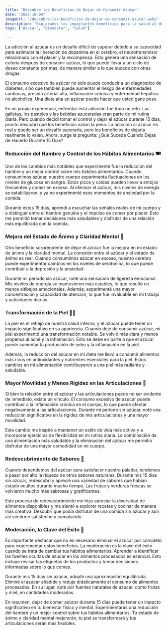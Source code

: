 ```yaml
---
title: "Descubre los Beneficios de Dejar de Consumir Azucar"
date: "2023-10-04"
imageUrl: "/descubre-los-beneficios-de-dejar-de-consumir-azucar.webp"
description: "Exploramos los impactantes beneficios para la salud al dejar de consumir azúcar. Desde la mejora de la energía hasta la reducción del riesgo de enfermedades, descubre cómo liberarte de esta sustancia puede transformar tu bienestar."
tags: ["Azucar", "Bienestar", "Salud"]

---
```


<CustomImage
  src="https://raw.githubusercontent.com/sebiten/posts/main/images/descubre-los-beneficios-de-dejar-de-consumir-azucar.webp"
  alt="Descubre los Beneficios de Dejar de Consumir Azucar"
/>

La adicción al azúcar es un desafío difícil de superar debido a su capacidad para estimular la liberación de dopamina en el cerebro, el neurotransmisor relacionado con el placer y la recompensa. Esto genera una sensación de euforia después de consumir azúcar, lo que puede llevar a un ciclo de deseo constante por más, de manera similar a lo que sucede con otras drogas.

El consumo excesivo de azúcar no solo puede conducir a un diagnóstico de diabetes, sino que también puede aumentar el riesgo de enfermedades cardíacas, presión arterial alta, inflamación crónica y enfermedad hepática no alcohólica. Una dieta alta en azúcar puede hacer que usted gane peso.

En mi propia experiencia, enfrentar esta adicción fue todo un reto. Las galletas, los pasteles y las bebidas azucaradas eran parte de mi rutina diaria. Pero cuando decidí tomar el control y dejar el azúcar durante 15 días, pronto descubrí que los beneficios valían la pena. La adicción al azúcar es real y puede ser un desafío superarla, pero los beneficios de dejarla realmente lo valen. Ahora, surge la pregunta: ¿Qué Sucede Cuando Dejas de Hacerlo Durante 15 Días?

### **Reducción del Hambre y Control de los Hábitos Alimentarios** 🍽️

Uno de los cambios más notables que experimenté fue la reducción del hambre y un mejor control sobre mis hábitos alimentarios. Cuando consumimos azúcar, nuestro cuerpo experimenta fluctuaciones en los niveles de glucosa en sangre. Estos picos y caídas pueden llevar a antojos frecuentes y comer en exceso. Al eliminar el azúcar, mis niveles de energía se estabilizaron, y ya no experimenté esos momentos de ansiedad por la comida.

Durante estos 15 días, aprendí a escuchar las señales reales de mi cuerpo y a distinguir entre el hambre genuina y el impulso de comer por placer. Esto me permitió tomar decisiones más saludables y disfrutar de una relación más equilibrada con la comida.

### **Mejora del Estado de Ánimo y Claridad Mental** 🤩

Otro beneficio sorprendente de dejar el azúcar fue la mejora en mi estado de ánimo y la claridad mental. La conexión entre el azúcar y el estado de ánimo es real. Cuando consumimos azúcar en exceso, nuestro cerebro puede experimentar cambios en los niveles de serotonina, lo que puede contribuir a la depresión y la ansiedad.

Durante mi período sin azúcar, noté una sensación de ligereza emocional. Mis niveles de energía se mantuvieron más estables, lo que resultó en menos altibajos emocionales. Además, experimenté una mayor concentración y capacidad de atención, lo que fue invaluable en mi trabajo y actividades diarias.


### **Transformación de la Piel** 🧖‍♀️

La piel es el reflejo de nuestra salud interna, y el azúcar puede tener un impacto significativo en su apariencia. Cuando dejé de consumir azúcar, mi piel experimentó una transformación notable. Se volvió más clara y menos propensa al acné y la inflamación. Esto se debe en parte a que el azúcar puede aumentar la producción de sebo y la inflamación en la piel.

Además, la reducción del azúcar en mi dieta me llevó a consumir alimentos más ricos en antioxidantes y nutrientes esenciales para la piel. Estos cambios en mi alimentación contribuyeron a una piel más radiante y saludable.

### **Mayor Movilidad y Menos Rigidez en las Articulaciones** 🦵

Si bien la relación entre el azúcar y las articulaciones puede no ser evidente de inmediato, existe un vínculo. El consumo excesivo de azúcar puede contribuir a la inflamación crónica en el cuerpo, lo que puede afectar negativamente a las articulaciones. Durante mi período sin azúcar, noté una reducción significativa en la rigidez de mis articulaciones y una mayor movilidad.

Este cambio me inspiró a mantener un estilo de vida más activo y a incorporar ejercicios de flexibilidad en mi rutina diaria. La combinación de una alimentación más saludable y la eliminación del azúcar me permitió disfrutar de una mayor comodidad en mi cuerpo.

### **Redescubrimiento de Sabores** 👅

Cuando dependemos del azúcar para satisfacer nuestro paladar, tendemos a pasar por alto la riqueza de otros sabores naturales. Durante mis 15 días sin azúcar, redescubrí y aprecié una variedad de sabores que habían estado ocultos durante mucho tiempo. Las frutas y verduras frescas se volvieron mucho más sabrosas y gratificantes.

Este proceso de redescubrimiento me hizo apreciar la diversidad de alimentos disponibles y me alentó a explorar recetas y cocinar de manera más creativa. Descubrí que podía disfrutar de una comida sin azúcar y aún así sentirme satisfecho y complacido.

### **Moderación, la Clave del Éxito** 🍬

Es importante destacar que no es necesario eliminar el azúcar por completo para experimentar estos beneficios. La moderación es la clave del éxito cuando se trata de cambiar tus hábitos alimentarios. Aprender a identificar las fuentes ocultas de azúcar en los alimentos procesados es esencial. Esto incluye revisar las etiquetas de los productos y tomar decisiones informadas sobre lo que comes.

Durante mis 15 días sin azúcar, adopté una aproximación equilibrada. Eliminé el azúcar añadido y reduje drásticamente el consumo de alimentos procesados. En su lugar, opté por fuentes naturales de azúcar, como frutas y miel, en cantidades moderadas.

En resumen, dejar de comer azúcar durante 15 días puede tener un impacto significativo en tu bienestar físico y mental. Experimentarás una reducción del hambre y un mejor control sobre tus hábitos alimentarios. Tu estado de ánimo y claridad mental mejorarán, tu piel se transformará y tus articulaciones serán más flexibles.

